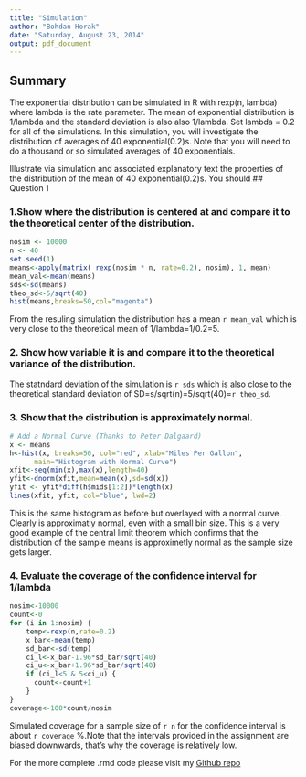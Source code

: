 ```yaml
---
title: "Simulation"
author: "Bohdan Horak"
date: "Saturday, August 23, 2014"
output: pdf_document
---
```

## Summary
The exponential distribution can be simulated in R with rexp(n, lambda) where lambda is the rate parameter. The mean of exponential distribution is 1/lambda and the standard deviation is also also 1/lambda. Set lambda = 0.2 for all of the simulations. In this simulation, you will investigate the distribution of averages of 40 exponential(0.2)s. Note that you will need to do a thousand or so simulated averages of 40 exponentials.  


Illustrate via simulation and associated explanatory text the properties of the
distribution of the mean of 40 exponential(0.2)s.  You should
## Question 1

### 1.Show where the distribution is centered at and compare it to the theoretical center of the distribution.

```r
nosim <- 10000
n <- 40
set.seed(1)
means<-apply(matrix( rexp(nosim * n, rate=0.2), nosim), 1, mean)
mean_val<-mean(means)
sds<-sd(means)
theo_sd<-5/sqrt(40)
hist(means,breaks=50,col="magenta")

```

From the resuling simulation the distribution has a mean `r mean_val` which is very
close to the theoretical mean of 1/lambda=1/0.2=5.

### 2. Show how variable it is and compare it to the theoretical variance of the distribution.

The statndard deviation of the simulation is `r sds` which is also close to the 
theoretical standard deviation of SD=s/sqrt(n)=5/sqrt(40)=`r theo_sd`.

### 3. Show that the distribution is approximately normal.

```r
# Add a Normal Curve (Thanks to Peter Dalgaard)
x <- means
h<-hist(x, breaks=50, col="red", xlab="Miles Per Gallon", 
      main="Histogram with Normal Curve") 
xfit<-seq(min(x),max(x),length=40) 
yfit<-dnorm(xfit,mean=mean(x),sd=sd(x)) 
yfit <- yfit*diff(h$mids[1:2])*length(x) 
lines(xfit, yfit, col="blue", lwd=2)
```

This is the same histogram as before but overlayed with a normal curve. Clearly
is approximatly normal, even with a small bin size. This is a very good example
of the central limit theorem which confirms that the distribution of the sample means
is approximetly normal as the sample size gets larger.

### 4. Evaluate the coverage of the confidence interval for 1/lambda
```r
nosim<-10000
count<-0
for (i in 1:nosim) {
    temp<-rexp(n,rate=0.2)
    x_bar<-mean(temp)
    sd_bar<-sd(temp)
    ci_l<-x_bar-1.96*sd_bar/sqrt(40)
    ci_u<-x_bar+1.96*sd_bar/sqrt(40)
    if (ci_l<5 & 5<ci_u) {
      count<-count+1  
    } 
}
coverage<-100*count/nosim
```

Simulated coverage for a sample size of `r n` for the confidence interval is about 
`r coverage` %.Note that the intervals provided in the assignment are biased downwards, 
that's why the coverage is relatively low.

For the more complete .rmd code please visit my [Github repo](https://github.com/bhorak/Stat_Inference)

